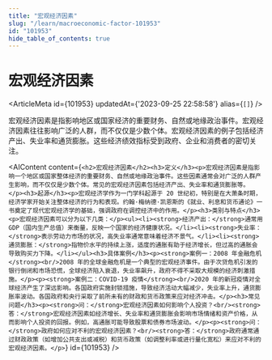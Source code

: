 ```yaml
---
title: "宏观经济因素"
slug: "/learn/macroeconomic-factor-101953"
id: "101953"
hide_table_of_contents: true
---
```



# 宏观经济因素

<ArticleMeta id={101953} updatedAt={'2023-09-25 22:58:58'} alias={`[]`} />
<div className='border-solid border-b border-t-0 my-4 border-[var(--ifm-color-gray-300)]' />

宏观经济因素是指影响地区或国家经济的重要财务、自然或地缘政治事件。宏观经济因素往往影响广泛的人群，而不仅仅是少数个体。宏观经济因素的例子包括经济产出、失业率和通货膨胀。这些经济绩效指标受到政府、企业和消费者的密切关注。

<AIContent content={`<h2>宏观经济因素</h2><h3>定义</h3><p>宏观经济因素是指影响一个地区或国家整体经济的重要财务、自然或地缘政治事件。这些因素通常会对广泛的人群产生影响，而不仅仅是少数个体。常见的宏观经济因素包括经济产出、失业率和通货膨胀等。</p><h3>起源</h3><p>宏观经济学作为一门学科起源于 20 世纪初，特别是在大萧条时期，经济学家开始关注整体经济的行为和表现。约翰·梅纳德·凯恩斯的《就业、利息和货币通论》一书奠定了现代宏观经济学的基础，强调政府在调控经济中的作用。</p><h3>类别与特点</h3><p>宏观经济因素可以分为以下几类：</p><ul><li><strong>经济产出：</strong>通常用 GDP（国内生产总值）来衡量，反映一个国家的经济健康状况。</li><li><strong>失业率：</strong>表示劳动力市场的状况，高失业率通常意味着经济不景气。</li><li><strong>通货膨胀：</strong>指物价水平的持续上涨，适度的通胀有助于经济增长，但过高的通胀会导致购买力下降。</li></ul><h3>具体案例</h3><p><strong>案例一：2008 年金融危机</strong><br/>2008 年的全球金融危机是一个典型的宏观经济事件。由于次贷危机引发的银行倒闭和市场恐慌，全球经济陷入衰退，失业率飙升，政府不得不采取大规模的经济刺激措施。</p><p><strong>案例二：COVID-19 疫情</strong><br/>2020 年的新冠疫情对全球经济产生了深远影响。各国政府实施封锁措施，导致经济活动大幅减少，失业率上升，通货膨胀率波动。各国政府和央行采取了前所未有的财政和货币政策来应对经济冲击。</p><h3>常见问题</h3><p><strong>问：</strong>宏观经济因素如何影响个人投资？<br/><strong>答：</strong>宏观经济因素如经济增长、失业率和通货膨胀会影响市场情绪和资产价格，从而影响个人投资的回报。例如，高通胀可能导致股票和债券市场波动。</p><p><strong>问：</strong>政府如何应对不利的宏观经济因素？<br/><strong>答：</strong>政府通常通过财政政策（如增加公共支出或减税）和货币政策（如调整利率或进行量化宽松）来应对不利的宏观经济因素。</p>`} id={101953} />
